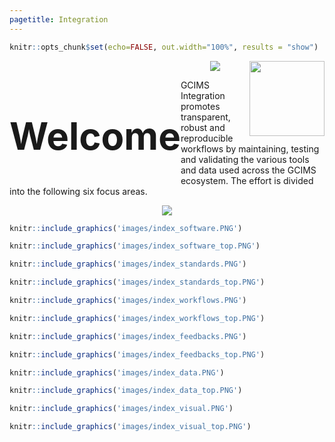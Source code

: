 ```yaml
---
pagetitle: Integration
---
```


```r
knitr::opts_chunk$set(echo=FALSE, out.width="100%", results = "show")
```

<!-------------------------->
<!-------------------------->
<h1 style="float:left;font-size:60px;vertical-align:middle"> Welcome </h1>
<img src="images/logo_pnnl.png" style="float:right;height:120px;">
<!-------------------------->
<!-------------------------->
<p align="center"> <img src="images/divider.png"></p>

GCIMS Integration promotes transparent, robust and reproducible workflows by maintaining, testing and validating the various tools and data used across the GCIMS ecosystem. The effort is divided into the following six focus areas.

<p align="center"> <img src="images/divider.png"></p>

<div class="container_map_outer">
<div class="container_map">
```r
knitr::include_graphics('images/index_software.PNG')
```
<div class="img-top">
  <a href = "index.html">
```r
knitr::include_graphics('images/index_software_top.PNG')
```
</a>
</div>
</div>
<div class="container_map">
```r
knitr::include_graphics('images/index_standards.PNG')
```
<div class="img-top">
  <a href = "index.html">
```r
knitr::include_graphics('images/index_standards_top.PNG')
```
</a>
</div>
</div>
<div class="container_map">
```r
knitr::include_graphics('images/index_workflows.PNG')
```
<div class="img-top">
  <a href = "index.html">
```r
knitr::include_graphics('images/index_workflows_top.PNG')
```
</a>
</div>
</div>
</div>

<div class="container_map_outer">
<div class="container_map">
```r
knitr::include_graphics('images/index_feedbacks.PNG')
```
<div class="img-top">
  <a href = "index.html">
```r
knitr::include_graphics('images/index_feedbacks_top.PNG')
```
</a>
</div>
</div>
<div class="container_map">
```r
knitr::include_graphics('images/index_data.PNG')
```
<div class="img-top">
  <a href = "index.html">
```r
knitr::include_graphics('images/index_data_top.PNG')
```
</a>
</div>
</div>
<div class="container_map">
```r
knitr::include_graphics('images/index_visual.PNG')
```
<div class="img-top">
  <a href = "visual.html">
```r
knitr::include_graphics('images/index_visual_top.PNG')
```
</a>
</div>
</div>
</div>

